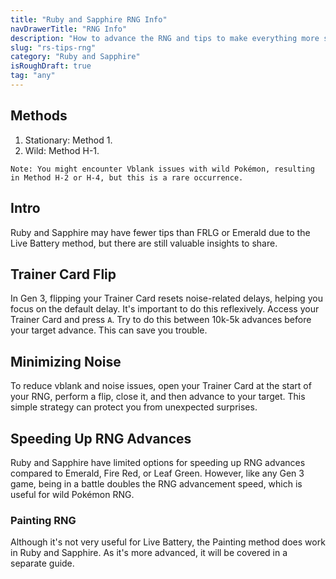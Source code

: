 ```yaml
---
title: "Ruby and Sapphire RNG Info"
navDrawerTitle: "RNG Info"
description: "How to advance the RNG and tips to make everything more stable"
slug: "rs-tips-rng"
category: "Ruby and Sapphire"
isRoughDraft: true
tag: "any"
---
```


## Methods

1. Stationary: Method 1.
2. Wild: Method H-1.

```
Note: You might encounter Vblank issues with wild Pokémon, resulting in Method H-2 or H-4, but this is a rare occurrence.
```

## Intro

Ruby and Sapphire may have fewer tips than FRLG or Emerald due to the Live Battery method, but there are still valuable insights to share.

## Trainer Card Flip

In Gen 3, flipping your Trainer Card resets noise-related delays, helping you focus on the default delay. It's important to do this reflexively. Access your Trainer Card and press `A`. Try to do this between 10k-5k advances before your target advance. This can save you trouble.

## Minimizing Noise

To reduce vblank and noise issues, open your Trainer Card at the start of your RNG, perform a flip, close it, and then advance to your target. This simple strategy can protect you from unexpected surprises.

## Speeding Up RNG Advances

Ruby and Sapphire have limited options for speeding up RNG advances compared to Emerald, Fire Red, or Leaf Green. However, like any Gen 3 game, being in a battle doubles the RNG advancement speed, which is useful for wild Pokémon RNG.

### Painting RNG

Although it's not very useful for Live Battery, the Painting method does work in Ruby and Sapphire. As it's more advanced, it will be covered in a separate guide.
